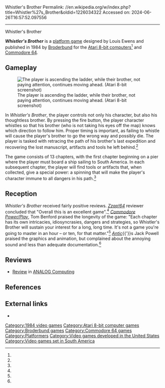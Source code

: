 Whistler's Brother
Permalink: //en.wikipedia.org/w/index.php?title=Whistler%27s_Brother&oldid=1226034322
Accessed on: 2024-06-26T16:57:52.097556



------
Whistler's Brother
{{Use mdy dates|date=May 2022}}
{{short description|1984 video game}}

{{Infobox video game
| title = Whistler's Brother
| image = Whistler's_Brother_Cover_Art.jpg
| caption = 
| released = 1984
| designer = Louis Ewens
| programmer = 
| composer = 
| publisher = [[Broderbund]]
| developer = 
| platforms = [[Atari 8-bit]], [[Commodore 64]]
| genre = [[Platform game|Platform]]
}}

'''''Whistler's Brother''''' is a [[platform game]] designed by Louis Ewens and published in 1984 by [[Broderbund]] for the [[Atari 8-bit computers]]<ref name="giantlist"/> and [[Commodore 64]].

==Gameplay==
[[File:Whistler's_Brother_Atari_8-bit_PAL_screenshot.png|thumb|left|The player is ascending the ladder, while their brother, not paying attention, continues moving ahead. (Atari 8-bit screenshot)]]
	
In ''Whistler's Brother'', the player controls not only his character, but also his thoughtless brother. By pressing the fire button, the player character whistles so that his brother (who is not taking his eyes off the map) knows which direction to follow him. Proper timing is important, as failing to whistle will cause the player's brother to go the wrong way and possibly die. The player is tasked with retracing the path of his brother's last expedition and recovering the lost manuscript, artifacts and tools he left behind.<ref name="manual"/>
	
The game consists of 13 chapters, with the first chapter beginning on a pier where the player must board a ship sailing to South America. In each subsequent chapter, the player will find tools or artifacts that, when collected, give a special power: a spinning that will make the player's character immune to all dangers in his path.<ref name="manual"/>
	
==Reception==
''Whistler's Brother'' received fairly positive reviews. ''[[Zzap!64]]'' reviewer concluded that "Overall this is an excellent game".<ref name="zzap"/> ''[[Commodore Power/Play]]'', Tom Benford praised the longevity of the game: "Each chapter has its own intricacies, idiosyncrasies, dangers and strategies, so Whistler's Brother will sustain your interest for a long, long time. It's not a game you're going to master in an hour – or ten, for that matter."<ref name="cpp"/> ''[[Antic (magazine)|Antic]]''{{'}}s Jack Powell praised the graphics and animation, but complained about the annoying sound and less than adequate documentation.<ref name="antic"/>

==Reviews==
*[https://archive.org/details/analog-computing-magazine-45/page/n93/mode/2up Review] in [[ANALOG Computing]]

==References==
{{reflist|refs=
<ref name="giantlist">{{cite web|title=The Giant List of Classic Game Programmers|url=https://dadgum.com/giantlist/|last1=Hague|first1=James}}
</ref>
<ref name="zzap">{{Cite magazine|date=September 1985|title=Whistler's Brother|url=https://archive.org/details/zzapp_64_issue_005_600dpi/page/n43/mode/2up?view=theater|magazine=[[Zzap!64]]|issue=5|page=45|access-date=March 23, 2021}}</ref>
<ref name="cpp">{{cite magazine|last=Benford|first=Tom|date=June–July 1985|title=Game Reviews: Whistler's Brother|url=https://archive.org/details/commodore-power-play-15/page/n17/mode/2up?view=theater|magazine=[[Commodore Power/Play]]|page=17}}</ref>
<ref name="antic">{{Cite magazine|last=Powell|first=Jack|date=April 1985|title=Whistler's Brother|url=https://archive.org/details/1985-04-anticmagazine/page/n79/mode/2up?view=theater|magazine=[[Antic (magazine)|Antic]]|volume=3|issue=12|page=80}}</ref>
<ref name="manual">{{cite web |title=Whistler's Brother Manual |url=https://archive.org/details/vgmuseum_broderbund_whistler-manual/page/n1/mode/2up |website=The Internet Archive}}</ref>
}}

==External links==
*{{MobyGames|id=/whistlers-brother}}

[[Category:1984 video games]]
[[Category:Atari 8-bit computer games]]
[[Category:Broderbund games]]
[[Category:Commodore 64 games]]
[[Category:Platformers]]
[[Category:Video games developed in the United States]]
[[Category:Video games set in South America]]